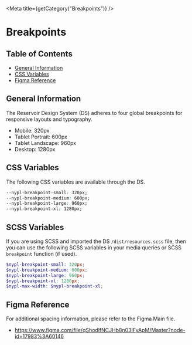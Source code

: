 

<Meta title={getCategory("Breakpoints")} />

# Breakpoints

## Table of Contents

- [General Information](#general-information)
- [CSS Variables](#css-variables)
- [Figma Reference](#figma-reference)

## General Information

The Reservoir Design System (DS) adheres to four global breakpoints for
responsive layouts and typography.

- Mobile: 320px
- Tablet Portrait: 600px
- Tablet Landscape: 960px
- Desktop: 1280px

## CSS Variables

The following CSS variables are available through the DS.

```css
--nypl-breakpoint-small: 320px;
--nypl-breakpoint-medium: 600px;
--nypl-breakpoint-large: 960px;
--nypl-breakpoint-xl: 1280px;
```

## SCSS Variables

If you are using SCSS and imported the DS `/dist/resources.scss` file, then you
can use the following SCSS variables in your media queries or SCSS `breakpoint`
function (if used).

```scss
$nypl-breakpoint-small: 320px;
$nypl-breakpoint-medium: 600px;
$nypl-breakpoint-large: 960px;
$nypl-breakpoint-xl: 1280px;
$nypl-max-width: $nypl-breakpoint-xl;
```

## Figma Reference

For additional spacing information, please refer to the Figma Main file.

- https://www.figma.com/file/qShodlfNCJHb8n03IFyApM/Master?node-id=17983%3A60146

<!-- hack to make sure correct styles are used on the page -->

<DSProvider />
